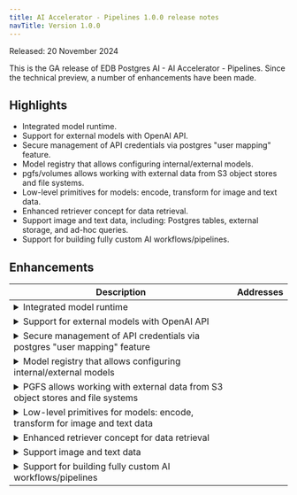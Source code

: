 ```yaml
---
title: AI Accelerator - Pipelines 1.0.0 release notes
navTitle: Version 1.0.0
---
```


Released: 20 November 2024

This is the GA release of EDB Postgres AI - AI Accelerator - Pipelines. Since the technical preview, a number of enhancements have been made.

## Highlights

- Integrated model runtime.
- Support for external models with OpenAI API.
- Secure management of API credentials via postgres "user mapping" feature.
- Model registry that allows configuring internal/external models.
- pgfs/volumes allows working with external data from S3 object stores and file systems.
- Low-level primitives for models: encode, transform for image and text data.
- Enhanced retriever concept for data retrieval.
- Support image and text data, including: Postgres tables, external storage, and ad-hoc queries.
- Support for building fully custom AI workflows/pipelines.

## Enhancements

<table class="table w-100"><thead><tr><th>Description</th><th width="10%">Addresses</th></tr></thead><tbody>
<tr><td><details><summary>Integrated model runtime</summary><hr/><p>The tech preview had a separate model runtime. Now, the model runtime is integrated into the product.</p>
</details></td><td></td></tr>
<tr><td><details><summary>Support for external models with OpenAI API</summary><hr/><p>The tech preview only supported internal models. Now, external models can be used with OpenAI API.</p>
</details></td><td></td></tr>
<tr><td><details><summary>Secure management of API credentials via postgres &quot;user mapping&quot; feature</summary><hr/><p>Improved from the tech preview which had no secure credential management.</p>
</details></td><td></td></tr>
<tr><td><details><summary>Model registry that allows configuring internal/external models</summary><hr/><p>A new concept in Pipelines over the tech preview which had only retrievers.</p>
</details></td><td></td></tr>
<tr><td><details><summary>PGFS allows working with external data from S3 object stores and file systems</summary><hr/><p>The tech preview could only work with S3 in retrievers. Now, the volume concept allows working with external data in general.</p>
</details></td><td></td></tr>
<tr><td><details><summary>Low-level primitives for models: encode, transform for image and text data</summary><hr/><p>Low-level primitives for modes have been added to complement the existing high-level functions.</p>
</details></td><td></td></tr>
<tr><td><details><summary>Enhanced retriever concept for data retrieval</summary><hr/><p>Retriever concept has been enhanced:</p>
<ul>
<li>Calls can now return rich table results with data such as vector distance.</li>
<li>Flexible interface allows &quot;retrieving&quot; just the key or the source data.</li>
<li>Enables integration with custom workflows/pipelines.</li>
</ul>
</details></td><td></td></tr>
<tr><td><details><summary>Support image and text data</summary><hr/><p>Images can be retrieved from</p>
<ul>
<li>External storage or Postgres tables.</li>
<li>Images can also be retrieved from &quot;bytea columns&quot; in Postgres tables</li>
<li>Also able to be retrieved ad-hoc in a query.</li>
</ul>
</details></td><td></td></tr>
<tr><td><details><summary>Support for building fully custom AI workflows/pipelines</summary><hr/><ul>
<li>direct SQL access to models (encode, transform, …) even allowing batch-execution</li>
<li>flexible interfaces in our high-level composite functions (like retrieve)</li>
<li>allowing direct access to all low-level interfaces that we use in high-level functions; such as exposing functions like &quot;embed_single_row&quot;</li>
</ul>
</details></td><td></td></tr>
</tbody></table>


